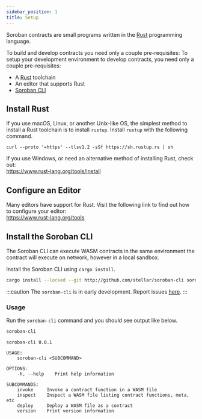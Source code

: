 ```yaml
---
sidebar_position: 1
title: Setup
---
```


Soroban contracts are small programs written in the [Rust] programming language.

To build and develop contracts you need only a couple pre-requisites: To setup
your development environment to develop contracts, you need only a couple
pre-requisites:

- A [Rust] toolchain
- An editor that supports Rust
- [Soroban CLI]

## Install Rust

If you use macOS, Linux, or another Unix-like OS, the simplest method to install
a Rust toolchain is to install `rustup`. Install `rustup` with the following
command.

```
curl --proto '=https' --tlsv1.2 -sSf https://sh.rustup.rs | sh
```

If you use Windows, or need an alternative method of installing Rust, check out:  
https://www.rust-lang.org/tools/install

## Configure an Editor

Many editors have support for Rust. Visit the following link to find out how to
configure your editor:  
https://www.rust-lang.org/tools

## Install the Soroban CLI

The Soroban CLI can execute WASM contracts in the same environment the contract
will execute on network, however in a local sandbox.

Install the Soroban CLI using `cargo install`.

```sh
cargo install --locked --git http://github.com/stellar/soroban-cli soroban-cli
```

:::caution
The `soroban-cli` is in early development. Report issues
[here](https://github.com/stellar/soroban-cli).
:::

### Usage

Run the `soroban-cli` command and you should see output like below.

```sh
soroban-cli
```

```
soroban-cli 0.0.1

USAGE:
    soroban-cli <SUBCOMMAND>

OPTIONS:
    -h, --help    Print help information

SUBCOMMANDS:
    invoke     Invoke a contract function in a WASM file
    inspect    Inspect a WASM file listing contract functions, meta, etc
    deploy     Deploy a WASM file as a contract
    version    Print version information
```


[Rust]: https://www.rust-lang.org/
[Soroban CLI]: #install-the-soroban-cli

